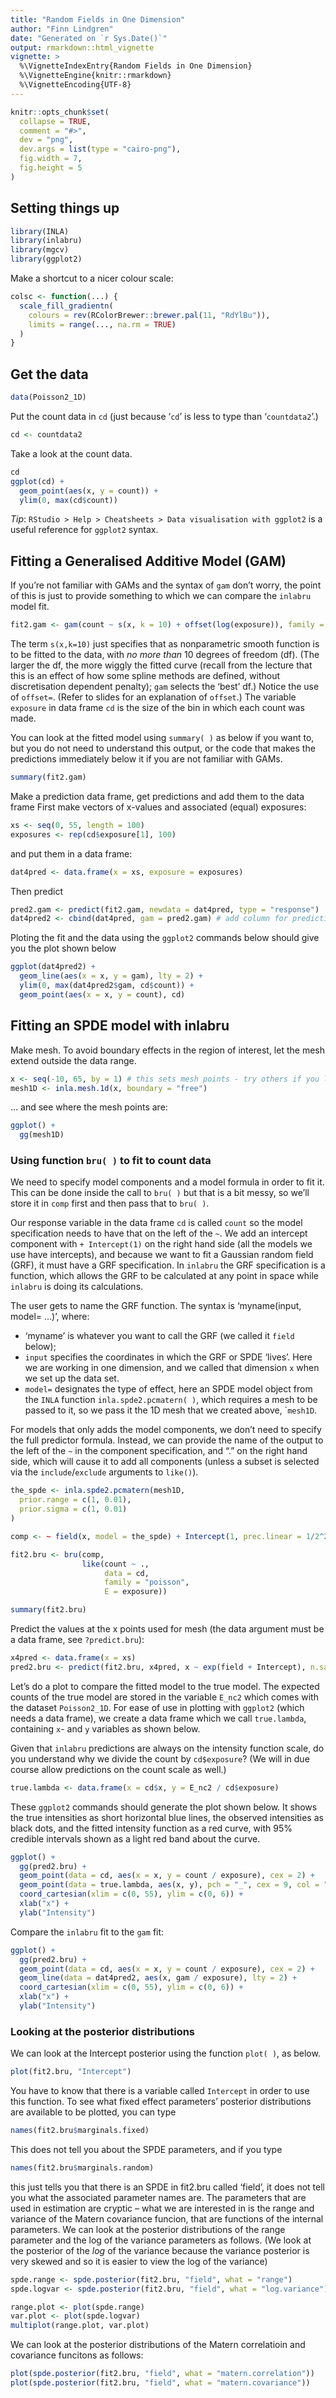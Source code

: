 ```yaml
---
title: "Random Fields in One Dimension"
author: "Finn Lindgren"
date: "Generated on `r Sys.Date()`"
output: rmarkdown::html_vignette
vignette: >
  %\VignetteIndexEntry{Random Fields in One Dimension}
  %\VignetteEngine{knitr::rmarkdown}
  %\VignetteEncoding{UTF-8}
---
```


```r
knitr::opts_chunk$set(
  collapse = TRUE,
  comment = "#>",
  dev = "png",
  dev.args = list(type = "cairo-png"),
  fig.width = 7,
  fig.height = 5
)
```


Setting things up
----------------

```r
library(INLA)
library(inlabru)
library(mgcv)
library(ggplot2)
```

Make a shortcut to a nicer colour scale:
```r
colsc <- function(...) {
  scale_fill_gradientn(
    colours = rev(RColorBrewer::brewer.pal(11, "RdYlBu")),
    limits = range(..., na.rm = TRUE)
  )
}
```


Get the data
-----------------------------------

```r
data(Poisson2_1D)
```

Put the count data in `cd` (just because '`cd`' is less to type than '`countdata2`'.)

```r
cd <- countdata2
```

Take a look at the count data.


```r
cd
ggplot(cd) +
  geom_point(aes(x, y = count)) +
  ylim(0, max(cd$count))
```

_Tip_: `RStudio > Help > Cheatsheets > Data visualisation with ggplot2` is a useful 
reference for `ggplot2` syntax.

Fitting a Generalised Additive Model (GAM)
-----------------------------------
If you're not familiar with GAMs and the syntax of `gam` don't worry, the point of 
this is just to provide something to which we can compare the `inlabru` model fit.


```r
fit2.gam <- gam(count ~ s(x, k = 10) + offset(log(exposure)), family = poisson(), data = cd)
```

The term `s(x,k=10)` just specifies that as nonparametric smooth function is to be 
fitted to the data, with _no more than_ 10 degrees of freedom (df). (The larger 
the df, the more wiggly the fitted curve (recall from the lecture that this is an effect
of how some spline methods are defined, without discretisation dependent penalty); `gam` selects the 'best' df.)  Notice the 
use of `offset=`. (Refer to slides for an explanation of `offset`.) The variable
`exposure` in data frame `cd` is the size of the bin in which each count was made. 

You can look at the fitted model using `summary( )` as below if you want to, but 
you do not need to understand this output, or the code that makes the predictions 
immediately below it if you are not familiar with GAMs.


```r
summary(fit2.gam)
```

Make a prediction data frame, get predictions and add them to the data frame
First make vectors of x-values and associated (equal) exposures:

```r
xs <- seq(0, 55, length = 100)
exposures <- rep(cd$exposure[1], 100)
```

and put them in a data frame:

```r
dat4pred <- data.frame(x = xs, exposure = exposures)
```

Then predict 

```r
pred2.gam <- predict(fit2.gam, newdata = dat4pred, type = "response")
dat4pred2 <- cbind(dat4pred, gam = pred2.gam) # add column for prediction in data frame
```

Ploting the fit and the data using the `ggplot2` commands below should give you the 
plot shown below

```r
ggplot(dat4pred2) +
  geom_line(aes(x = x, y = gam), lty = 2) +
  ylim(0, max(dat4pred2$gam, cd$count)) +
  geom_point(aes(x = x, y = count), cd)
```

Fitting an SPDE model with inlabru
-----------------------------------
Make mesh. To avoid boundary effects in the region of interest, let the
mesh extend outside the data range.

```r
x <- seq(-10, 65, by = 1) # this sets mesh points - try others if you like
mesh1D <- inla.mesh.1d(x, boundary = "free")
```

... and see where the mesh points are:


```r
ggplot() +
  gg(mesh1D)
```

### Using function `bru( )` to fit to count data
We need to specify model components and a model formula in order to fit it.
This can be done inside the call
to `bru( )` but that is a bit messy, so we'll store it in `comp` first and then pass
that to `bru( )`.

Our response variable in the data frame `cd` is called `count` so the model specification
needs to have that on the left of the `~`. We add an intercept component with
`+ Intercept(1)` on the right hand side (all the 
models we use have intercepts), and because we want to fit a Gaussian random field (GRF),
it must have a GRF specification. In `inlabru` the GRF specification is a function, which 
allows the GRF to be calculated at any point in space while `inlabru` is doing its calculations. 

The user gets to name the GRF function. The syntax is 'myname(input, model= ...)',
where:

* 'myname' is whatever you want to call the GRF (we called it `field` below);
* `input` specifies the coordinates in which the GRF or SPDE 'lives'. Here we are working in one dimension, and we called that dimension `x` when we set up the data set.
* `model=` designates the type of effect, here an SPDE model object from the 
`INLA` function `inla.spde2.pcmatern( )`, which requires a mesh to be passed to it, so we 
pass it the 1D mesh that we created above, ``mesh1D`.

For models that only adds the model components, we don't need to specify the
full predictor formula. Instead, we can provide the name of the output to the left of the `~` in the component specification, and "." on the right hand side,
which will cause it to add all components (unless a subset is selected via the `include`/`exclude` arguments to `like()`).

```r
the_spde <- inla.spde2.pcmatern(mesh1D,
  prior.range = c(1, 0.01),
  prior.sigma = c(1, 0.01)
)

comp <- ~ field(x, model = the_spde) + Intercept(1, prec.linear = 1/2^2)

fit2.bru <- bru(comp,
                like(count ~ .,
                     data = cd,
                     family = "poisson",
                     E = exposure))

summary(fit2.bru)
```

Predict the values at the x points used for mesh
(the data argument must be a data frame, see `?predict.bru`):

```r
x4pred <- data.frame(x = xs)
pred2.bru <- predict(fit2.bru, x4pred, x ~ exp(field + Intercept), n.samples = 1000)
```

Let's do a plot to compare the fitted model to the true model. The expected counts 
of the true model are stored in the variable `E_nc2` which comes with the dataset 
`Poisson2_1D`. For ease of use in plotting with `ggplot2` (which needs a data frame),
we create a data frame which we call `true.lambda`, containing `x`- and `y` variables 
as shown below.

Given that `inlabru` predictions are always on the intensity function scale, do you 
understand why we divide the count by `cd$exposure`? (We will in due course allow 
predictions on the count scale as well.)


```r
true.lambda <- data.frame(x = cd$x, y = E_nc2 / cd$exposure)
```

These `ggplot2` commands should generate the plot shown below. It shows the true 
intensities as short horizontal blue lines, the observed intensities as black dots, 
and the fitted intensity function as a red curve, with 95% credible intervals 
shown as a light red band about the curve.

```r
ggplot() +
  gg(pred2.bru) +
  geom_point(data = cd, aes(x = x, y = count / exposure), cex = 2) +
  geom_point(data = true.lambda, aes(x, y), pch = "_", cex = 9, col = "blue") +
  coord_cartesian(xlim = c(0, 55), ylim = c(0, 6)) +
  xlab("x") +
  ylab("Intensity")
```

Compare the `inlabru` fit to the `gam` fit:

```r
ggplot() +
  gg(pred2.bru) +
  geom_point(data = cd, aes(x = x, y = count / exposure), cex = 2) +
  geom_line(data = dat4pred2, aes(x, gam / exposure), lty = 2) +
  coord_cartesian(xlim = c(0, 55), ylim = c(0, 6)) +
  xlab("x") +
  ylab("Intensity")
```

### Looking at the posterior distributions
We can look at the Intercept posterior using the function 
`plot( )`, as below. 

```r
plot(fit2.bru, "Intercept")
```

You have to know that there is a variable called `Intercept` in order to use this 
function. To see what fixed effect parameters' posterior distributions are available 
to be plotted, you can type


```r
names(fit2.bru$marginals.fixed)
```

This does not tell you about the SPDE parameters, and if you type


```r
names(fit2.bru$marginals.random)
```

this just tells you that there is an SPDE in fit2.bru called 'field', it does not 
tell you what the associated parameter names are. The parameters that are used in 
estimation are cryptic -- what we are interested in is the 
range and variance of the Matern covariance funcion, that are functions of the
internal parameters.  We can look at the posterior distributions of the range parameter 
and the log of the variance parameters as follows. (We look at the 
posterior of the *log* of the variance because the variance posterior is very skewed 
and so it is easier to view the log of the variance)


```r
spde.range <- spde.posterior(fit2.bru, "field", what = "range")
spde.logvar <- spde.posterior(fit2.bru, "field", what = "log.variance")

range.plot <- plot(spde.range)
var.plot <- plot(spde.logvar)
multiplot(range.plot, var.plot)
```

We can look at the posterior distributions of the Matern correlatioin and covariance
funcitons as follows:


```r
plot(spde.posterior(fit2.bru, "field", what = "matern.correlation"))
plot(spde.posterior(fit2.bru, "field", what = "matern.covariance"))
```
